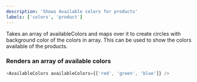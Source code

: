 ```yaml
---
description: 'Shows Available colors for products'
labels: ['colors', 'product']
---
```



Takes an array of availableColors and maps over it to create circles with background color of the colors in array. This can be used to show the colors available of the products.

### Renders an array of available colors

```js live
<AvailableColors availableColors={['red', 'green', 'blue']} />
```
